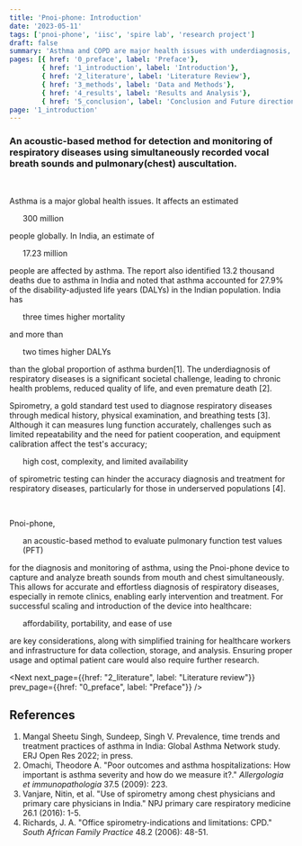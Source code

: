 ```yaml
---
title: 'Pnoi-phone: Introduction'
date: '2023-05-11'
tags: ['pnoi-phone', 'iisc', 'spire lab', 'research project']
draft: false
summary: 'Asthma and COPD are major health issues with underdiagnosis, leading to reduced quality of life and premature death. Spirometry is a gold standard test for diagnosis of respiratory diseases, but its accuracy can be hindered by challenges. Pnoi-phone aims to provide a simplified method of diagnosis.'
pages: [{ href: '0_preface', label: 'Preface'}, 
        { href: '1_introduction', label: 'Introduction'},
        { href: '2_literature', label: 'Literature Review'},
        { href: '3_methods', label: 'Data and Methods'},
        { href: '4_results', label: 'Results and Analysis'},
        { href: '5_conclusion', label: 'Conclusion and Future directions'}]
page: '1_introduction'
---
```


### An acoustic-based method for detection and monitoring of respiratory diseases using simultaneously recorded vocal breath sounds and pulmonary(chest) auscultation.

<br/>

<Hil>Asthma</Hil> is a major global health issues. It affects an estimated <Ul>300 million</Ul> people globally. In India, an estimate of <Ul>17.23 million</Ul> people are affected by
asthma. The report also identified 13.2 thousand deaths due to asthma in India
and noted that asthma accounted for 27.9% of the disability-adjusted life years
(DALYs) in the Indian population. <Hil>India</Hil> has <Ul>three
times higher mortality</Ul> and more than <Ul>two times higher DALYs</Ul> than the global
proportion of asthma burden<Ref>[1]</Ref>.  The underdiagnosis of respiratory diseases is a
significant societal challenge, leading to chronic health problems, reduced
quality of life, and even premature death <Ref>[2]</Ref>.

<Hil>Spirometry</Hil>, a gold standard test used to diagnose respiratory diseases through
medical history, physical examination, and breathing tests <Ref>[3]</Ref>.
Although it can measures lung function accurately, challenges such as limited
repeatability and the need for patient cooperation, and equipment calibration
affect the test's accuracy; <Ul>high cost, complexity, and limited availability</Ul> of
spirometric testing can hinder the accuracy diagnosis and treatment for
respiratory diseases, particularly for those in underserved populations <Ref>[4]</Ref>.

<MdFig width="524px" height="280px" src="/static/images/pnoi/spirometry_process.gif" desc="Fig. Spirometry" />
<br />

<Hil>Pnoi-phone</Hil>, <Ul>an acoustic-based method to evaluate pulmonary function test values (PFT)</Ul> for the diagnosis and monitoring of asthma, using the Pnoi-phone device to capture and analyze
breath sounds from mouth and chest simultaneously. This allows for accurate and effortless diagnosis
of respiratory diseases, especially in remote clinics, enabling early intervention and treatment. For
successful scaling and introduction of the device into healthcare: <Ul>affordability, portability, and ease of use</Ul> are key considerations, along with simplified training for healthcare workers and infrastructure
for data collection, storage, and analysis. Ensuring proper usage and optimal patient care would also
require further research.

<Next next_page={{href: "2_literature", label: "Literature review"}} prev_page={{href: "0_preface", label: "Preface"}} />

## References

1. Mangal Sheetu Singh, Sundeep, Singh V. Prevalence, time trends and
treatment practices of asthma in India: Global Asthma Network study. ERJ Open Res 2022; in press. <Link href="https://openres.ersjournals.com/content/erjor/early/2022/01/20/23120541.00528-2021.full.pdf"/>
2. Omachi, Theodore A. "Poor outcomes and asthma hospitalizations: How important
   is asthma severity and how do we measure it?." _Allergologia et
   immunopathologia_ 37.5 (2009): 223. <Link href="https://www.ncbi.nlm.nih.gov/pmc/articles/PMC2887609/"/>
3. Vanjare, Nitin, et al. "Use of spirometry among chest physicians and primary
   care physicians in India." NPJ primary care respiratory medicine 26.1 (2016):
   1-5. <Link href="https://www.ncbi.nlm.nih.gov/pmc/articles/PMC4936052/" />
4. Richards, J. A. "Office spirometry-indications and limitations: CPD." _South
   African Family Practice_ 48.2 (2006): 48-51. <Link href="https://indexmedicus.afro.who.int/iah/fulltext/spirometry.pdf" />

